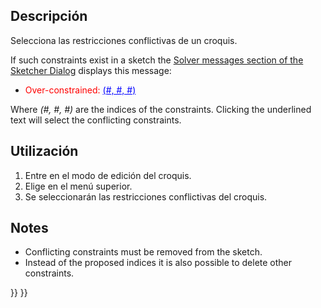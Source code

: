 <languages/>

<div class="mw-translate-fuzzy">
{{Docnav/es
|[[Sketcher_SelectRedundantConstraints/es|Seleccionar restricciones redundantes]]
|[[Sketcher_SelectElementsAssociatedWithConstraints/es|Seleccionar Elementos Asociados a las Restricciones]]
|[[Sketcher_Workbench/es|Croquizador]]
|IconL=Sketcher_SelectRedundantConstraints.svg
|IconR=Sketcher_SelectElementsAssociatedWithConstraints.svg
|IconC=Workbench_Sketcher.svg
}}
</div>

<div class="mw-translate-fuzzy">
{{GuiCommand/es
|Name=Sketcher SelectConflictingConstraints
|Name/es=Corquizador SeleccionarRestriccionesConflictivas
|MenuLocation=Croquis → Corquizador Herramientas → Seleccionar Restricciones Conflictivas
|Workbenches=[[Sketcher Workbench/es|Corquizador]]
|Shortcut=Shift+Ctrl+E
|Version=0.15
}}
</div>

<span id="Description"></span>
==Descripción==

<div class="mw-translate-fuzzy">
Selecciona las restricciones conflictivas de un croquis.
</div>

If such constraints exist in a sketch the [[Sketcher_Dialog#Solver_messages|Solver messages section of the Sketcher Dialog]] displays this message:
* <span style="color:red;">Over-constrained: </span><span style="color:blue;text-decoration:underline;">(#, #, #)</span>
Where ''(#, #, #)'' are the indices of the constraints. Clicking the underlined text will select the conflicting constraints.

<span id="Usage"></span>
==Utilización==

<div class="mw-translate-fuzzy">
#Entre en el modo de edición del croquis.
#Elige {{MenuCommand|Croquis → Croquizador Herramientas → [[File:Sketcher_SelectConflictingConstraints.svg|16px]] Seleccione Restricciones conflictivas}} en el menú superior.
#Se seleccionarán las restricciones conflictivas del croquis.
</div>

==Notes==

* Conflicting constraints must be removed from the sketch.
* Instead of the proposed indices it is also possible to delete other constraints.


<div class="mw-translate-fuzzy">
{{Docnav/es
|[[Sketcher_SelectRedundantConstraints/es|Seleccionar restricciones redundantes]]
|[[Sketcher_SelectElementsAssociatedWithConstraints/es|Seleccionar Elementos Asociados a las Restricciones]]
|[[Sketcher_Workbench/es|Croquizador]]
|IconL=Sketcher_SelectRedundantConstraints.svg
|IconR=Sketcher_SelectElementsAssociatedWithConstraints.svg
|IconC=Workbench_Sketcher.svg
}}
</div>

{{Sketcher_Tools_navi{{#translation:}}}}
{{Userdocnavi{{#translation:}}}}